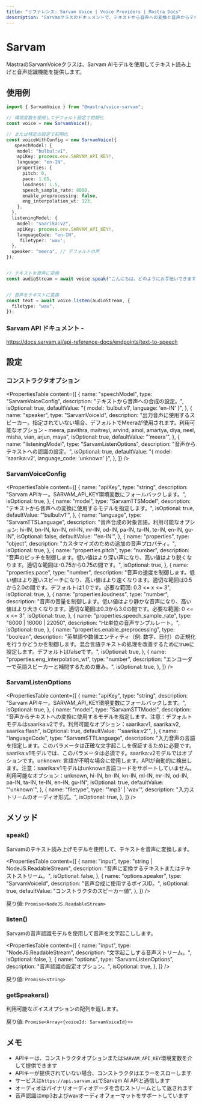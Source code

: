 ```yaml
---
title: "リファレンス: Sarvam Voice | Voice Providers | Mastra Docs"
description: "Sarvamクラスのドキュメントで、テキストから音声への変換と音声からテキストへの変換機能を提供します。"
---
```


# Sarvam

MastraのSarvamVoiceクラスは、Sarvam AIモデルを使用してテキスト読み上げと音声認識機能を提供します。

## 使用例

```typescript
import { SarvamVoice } from "@mastra/voice-sarvam";

// 環境変数を使用してデフォルト設定で初期化
const voice = new SarvamVoice();

// または特定の設定で初期化
const voiceWithConfig = new SarvamVoice({
   speechModel: {
    model: "bulbul:v1",
    apiKey: process.env.SARVAM_API_KEY!,
    language: "en-IN",
    properties: {
      pitch: 0,
      pace: 1.65,
      loudness: 1.5,
      speech_sample_rate: 8000,
      enable_preprocessing: false,
      eng_interpolation_wt: 123,
    },
  },
  listeningModel: {
    model: "saarika:v2",
    apiKey: process.env.SARVAM_API_KEY!,
    languageCode: "en-IN",
     filetype?: 'wav';
  },
  speaker: "meera", // デフォルトの声
});


// テキストを音声に変換
const audioStream = await voice.speak("こんにちは、どのようにお手伝いできますか？");


// 音声をテキストに変換
const text = await voice.listen(audioStream, {
  filetype: "wav",
});
```

### Sarvam API ドキュメント -

https://docs.sarvam.ai/api-reference-docs/endpoints/text-to-speech

## 設定

### コンストラクタオプション

<PropertiesTable
  content={[
    {
      name: "speechModel",
      type: "SarvamVoiceConfig",
      description: "テキストから音声への合成の設定。",
      isOptional: true,
      defaultValue: "{ model: 'bulbul:v1', language: 'en-IN' }",
    },
    {
      name: "speaker",
      type: "SarvamVoiceId",
      description:
        "出力音声に使用するスピーカー。指定されていない場合、デフォルトでMeeraが使用されます。利用可能なオプション - meera, pavithra, maitreyi, arvind, amol, amartya, diya, neel, misha, vian, arjun, maya",
      isOptional: true,
      defaultValue: "'meera'",
    },
    {
      name: "listeningModel",
      type: "SarvamListenOptions",
      description: "音声からテキストへの認識の設定。",
      isOptional: true,
      defaultValue: "{ model: 'saarika:v2', language_code: 'unknown' }",
    },
  ]}
/>

### SarvamVoiceConfig

<PropertiesTable
  content={[
    {
      name: "apiKey",
      type: "string",
      description:
        "Sarvam APIキー。SARVAM_API_KEY環境変数にフォールバックします。",
      isOptional: true,
    },
    {
      name: "model",
      type: "SarvamTTSModel",
      description: "テキストから音声への変換に使用するモデルを指定します。",
      isOptional: true,
      defaultValue: "'bulbul:v1'",
    },
    {
      name: "language",
      type: "SarvamTTSLanguage",
      description:
        "音声合成の対象言語。利用可能なオプション: hi-IN, bn-IN, kn-IN, ml-IN, mr-IN, od-IN, pa-IN, ta-IN, te-IN, en-IN, gu-IN",
      isOptional: false,
      defaultValue: "'en-IN'",
    },
    {
      name: "properties",
      type: "object",
      description: "カスタマイズのための追加の音声プロパティ。",
      isOptional: true,
    },
    {
      name: "properties.pitch",
      type: "number",
      description:
        "音声のピッチを制御します。低い値はより深い声になり、高い値はより鋭くなります。適切な範囲は-0.75から0.75の間です。",
      isOptional: true,
    },
    {
      name: "properties.pace",
      type: "number",
      description:
        "音声の速度を制御します。低い値はより遅いスピーチになり、高い値はより速くなります。適切な範囲は0.5から2.0の間です。デフォルトは1.0です。必要な範囲: 0.3 <= x <= 3",
      isOptional: true,
    },
    {
      name: "properties.loudness",
      type: "number",
      description:
        "音声の音量を制御します。低い値はより静かな音声になり、高い値はより大きくなります。適切な範囲は0.3から3.0の間です。必要な範囲: 0 <= x <= 3",
      isOptional: true,
    },
    {
      name: "properties.speech_sample_rate",
      type: "8000 | 16000 | 22050",
      description: "Hz単位の音声サンプルレート。",
      isOptional: true,
    },
    {
      name: "properties.enable_preprocessing",
      type: "boolean",
      description:
        "英単語や数値エンティティ（例: 数字、日付）の正規化を行うかどうかを制御します。混合言語テキストの処理を改善するためにtrueに設定します。デフォルトはfalseです。",
      isOptional: true,
    },
    {
      name: "properties.eng_interpolation_wt",
      type: "number",
      description: "エンコーダーで英語スピーカーと補間するための重み。",
      isOptional: true,
    },
  ]}
/>

### SarvamListenOptions

<PropertiesTable
  content={[
    {
      name: "apiKey",
      type: "string",
      description:
        "Sarvam APIキー。SARVAM_API_KEY環境変数にフォールバックします。",
      isOptional: true,
    },
    {
      name: "model",
      type: "SarvamSTTModel",
      description:
        "音声からテキストへの変換に使用するモデルを指定します。注意：デフォルトモデルはsaarika:v2です。利用可能なオプション：saarika:v1, saarika:v2, saarika:flash",
      isOptional: true,
      defaultValue: "'saarika:v2'",
    },
    {
      name: "languageCode",
      type: "SarvamSTTLanguage",
      description:
        "入力音声の言語を指定します。このパラメータは正確な文字起こしを保証するために必要です。saarika:v1モデルでは、このパラメータは必須です。saarika:v2モデルではオプションです。unknown: 言語が不明な場合に使用します。APIが自動的に検出します。注意：saarika:v1モデルはunknown言語コードをサポートしていません。利用可能なオプション：unknown, hi-IN, bn-IN, kn-IN, ml-IN, mr-IN, od-IN, pa-IN, ta-IN, te-IN, en-IN, gu-IN",
      isOptional: true,
      defaultValue: "'unknown'",
    },
    {
      name: "filetype",
      type: "'mp3' | 'wav'",
      description: "入力ストリームのオーディオ形式。",
      isOptional: true,
    },
  ]}
/>

## メソッド

### speak()

Sarvamのテキスト読み上げモデルを使用して、テキストを音声に変換します。

<PropertiesTable
  content={[
    {
      name: "input",
      type: "string | NodeJS.ReadableStream",
      description: "音声に変換するテキストまたはテキストストリーム。",
      isOptional: false,
    },
    {
      name: "options.speaker",
      type: "SarvamVoiceId",
      description: "音声合成に使用するボイスID。",
      isOptional: true,
      defaultValue: "コンストラクタのスピーカー値",
    },
  ]}
/>

戻り値: `Promise<NodeJS.ReadableStream>`

### listen()

Sarvamの音声認識モデルを使用して音声を文字起こしします。

<PropertiesTable
  content={[
    {
      name: "input",
      type: "NodeJS.ReadableStream",
      description: "文字起こしする音声ストリーム。",
      isOptional: false,
    },
    {
      name: "options",
      type: "SarvamListenOptions",
      description: "音声認識の設定オプション。",
      isOptional: true,
    },
  ]}
/>

戻り値: `Promise<string>`

### getSpeakers()

利用可能なボイスオプションの配列を返します。

戻り値: `Promise<Array<{voiceId: SarvamVoiceId}>>`

## メモ

- APIキーは、コンストラクタオプションまたは`SARVAM_API_KEY`環境変数を介して提供できます
- APIキーが提供されていない場合、コンストラクタはエラーをスローします
- サービスは`https://api.sarvam.ai`でSarvam AI APIと通信します
- オーディオはバイナリオーディオデータを含むストリームとして返されます
- 音声認識はmp3およびwavオーディオフォーマットをサポートしています